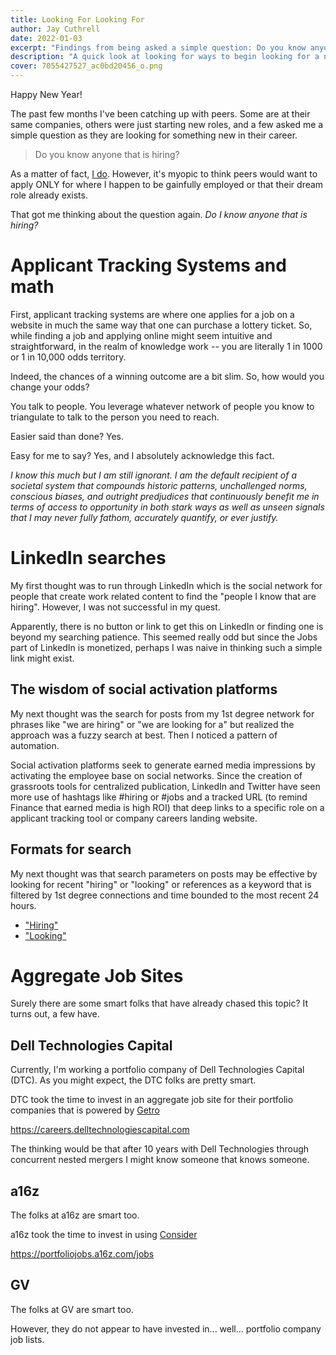 ```yaml
---
title: Looking For Looking For
author: Jay Cuthrell
date: 2022-01-03
excerpt: "Findings from being asked a simple question: Do you know anyone that is hiring?"
description: "A quick look at looking for ways to begin looking for a new career opportunity"
cover: 7055427527_ac0bd20456_o.png
---
```

Happy New Year! 

The past few months I've been catching up with peers. Some are at their same companies, others were just starting new roles, and a few asked me a simple question as they are looking for something new in their career.

> Do you know anyone that is hiring?

As a matter of fact, [I do](https://factioninc.com/careers). However, it's myopic to think peers would want to apply ONLY for where I happen to be gainfully employed or that their dream role already exists.

That got me thinking about the question again. *Do I know anyone that is hiring?*

# Applicant Tracking Systems and math

First, applicant tracking systems are where one applies for a job on a website in much the same way that one can purchase a lottery ticket. So, while finding a job and applying online might seem intuitive and straightforward, in the realm of knowledge work -- you are literally 1 in 1000 or 1 in 10,000 odds territory.

Indeed, the chances of a winning outcome are a bit slim. So, how would you change your odds? 

You talk to people. You leverage whatever network of people you know to triangulate to talk to the person you need to reach.

Easier said than done? Yes.

Easy for me to say? Yes, and I absolutely acknowledge this fact.

*I know this much but I am still ignorant. I am the default recipient of a societal system that compounds historic patterns, unchallenged norms, conscious biases, and outright predjudices that continuously benefit me in terms of access to opportunity in both stark ways as well as unseen signals that I may never fully fathom, accurately quantify, or ever justify.*

# LinkedIn searches

My first thought was to run through LinkedIn which is the social network for people that create work related content to find the "people I know that are hiring". However, I was not successful in my quest.

Apparently, there is no button or link to get this on LinkedIn or finding one is beyond my searching patience. This seemed really odd but since the Jobs part of LinkedIn is monetized, perhaps I was naive in thinking such a simple link might exist.

## The wisdom of social activation platforms

My next thought was the search for posts from my 1st degree network for phrases like "we are hiring" or "we are looking for a" but realized the approach was a fuzzy search at best. Then I noticed a pattern of automation.

Social activation platforms seek to generate earned media impressions by activating the employee base on social networks. Since the creation of grassroots tools for centralized publication, LinkedIn and Twitter have seen more use of hashtags like #hiring or #jobs and a tracked URL (to remind Finance that earned media is high ROI) that deep links to a specific role on a applicant tracking tool or company careers landing website.

## Formats for search

My next thought was that search parameters on posts may be effective by looking for recent "hiring" or "looking" or references as a keyword that is filtered by 1st degree connections and time bounded to the most recent 24 hours.

* ["Hiring"](https://www.linkedin.com/search/results/content/?datePosted=%22past-24h%22&keywords=hiring&origin=GLOBAL_SEARCH_HEADER&postedBy=%5B%22first%22%5D)
* ["Looking"](https://www.linkedin.com/search/results/content/?datePosted=%22past-24h%22&keywords=looking&origin=GLOBAL_SEARCH_HEADER&postedBy=%5B%22first%22%5D)



# Aggregate Job Sites

Surely there are some smart folks that have already chased this topic? It turns out, a few have.

## Dell Technologies Capital

Currently, I'm working a portfolio company of Dell Technologies Capital (DTC). As you might expect, the DTC folks are pretty smart. 

DTC took the time to invest in an aggregate job site for their portfolio companies that is powered by [Getro](https://www.getro.com/getro-jobs/)

<https://careers.delltechnologiescapital.com>

The thinking would be that after 10 years with Dell Technologies through concurrent nested mergers I might know someone that knows someone.

## a16z

The folks at a16z are smart too.

a16z took the time to invest in using [Consider](https://product.consider.com/ctc/talent-circle)

<https://portfoliojobs.a16z.com/jobs>

## GV

The folks at GV are smart too.

However, they do not appear to have invested in... well... portfolio company job lists.